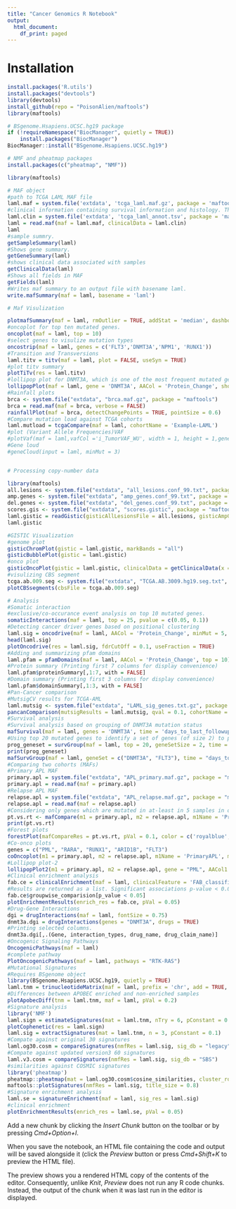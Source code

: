 ```yaml
---
title: "Cancer Genomics R Notebook"
output:
  html_document:
    df_print: paged
---
```


# Installation
```r

install.packages('R.utils')
install.packages("devtools")
library(devtools)
install_github(repo = "PoisonAlien/maftools")
library(maftools)

# BSgenome.Hsapiens.UCSC.hg19 package
if (!requireNamespace("BiocManager", quietly = TRUE))
    install.packages("BiocManager")
BiocManager::install("BSgenome.Hsapiens.UCSC.hg19")

# NMF and pheatmap packages
install.packages(c("pheatmap", "NMF"))
```


```r
library(maftools)

# MAF object
#path to TCGA LAML MAF file
laml.maf = system.file('extdata', 'tcga_laml.maf.gz', package = 'maftools') 
#clinical information containing survival information and histology. This is optional
laml.clin = system.file('extdata', 'tcga_laml_annot.tsv', package = 'maftools') 
laml = read.maf(maf = laml.maf, clinicalData = laml.clin)
laml
#sample summry.
getSampleSummary(laml)
#Shows gene summary.
getGeneSummary(laml)
#shows clinical data associated with samples
getClinicalData(laml)
#Shows all fields in MAF
getFields(laml)
#Writes maf summary to an output file with basename laml.
write.mafSummary(maf = laml, basename = 'laml')

# Maf Visulization

plotmafSummary(maf = laml, rmOutlier = TRUE, addStat = 'median', dashboard = TRUE, titvRaw = FALSE)
#oncoplot for top ten mutated genes.
oncoplot(maf = laml, top = 10)
#select genes to visulize mutation types
oncostrip(maf = laml, genes = c('FLT3','DNMT3A','NPM1', 'RUNX1'))
#Transition and Transversions
laml.titv = titv(maf = laml, plot = FALSE, useSyn = TRUE)
#plot titv summary
plotTiTv(res = laml.titv)
#lollipop plot for DNMT3A, which is one of the most frequent mutated gene in Leukemia.
lollipopPlot(maf = laml, gene = 'DNMT3A', AACol = 'Protein_Change', showMutationRate = TRUE)
#Rainfall plots
brca <- system.file("extdata", "brca.maf.gz", package = "maftools")
brca = read.maf(maf = brca, verbose = FALSE)
rainfallPlot(maf = brca, detectChangePoints = TRUE, pointSize = 0.6)
#Compare mutation load against TCGA cohorts
laml.mutload = tcgaCompare(maf = laml, cohortName = 'Example-LAML')
#plot (Variant Allele Frequencies)VAF
#plotVaf(maf = laml,vafCol ='i_TumorVAF_WU', width = 1, height = 1,gene_fs = 0.5, top = 10)
#Gene loud
#geneCloud(input = laml, minMut = 3)


# Processing copy-number data

library(maftools)
all.lesions <- system.file("extdata", "all_lesions.conf_99.txt", package = "maftools")
amp.genes <- system.file("extdata", "amp_genes.conf_99.txt", package = "maftools")
del.genes <- system.file("extdata", "del_genes.conf_99.txt", package = "maftools")
scores.gis <- system.file("extdata", "scores.gistic", package = "maftools")
laml.gistic = readGistic(gisticAllLesionsFile = all.lesions, gisticAmpGenesFile = amp.genes, gisticDelGenesFile = del.genes, gisticScoresFile = scores.gis, isTCGA = TRUE)
laml.gistic

#GISTIC Visualization
#genome plot
gisticChromPlot(gistic = laml.gistic, markBands = "all")
gisticBubblePlot(gistic = laml.gistic)
#onco plot
gisticOncoPlot(gistic = laml.gistic, clinicalData = getClinicalData(x = laml), clinicalFeatures = 'FAB_classification', sortByAnnotation = TRUE, top = 10)
#visulizing CBS segment
tcga.ab.009.seg <- system.file("extdata", "TCGA.AB.3009.hg19.seg.txt", package = "maftools")
plotCBSsegments(cbsFile = tcga.ab.009.seg)

# Analysis
#Somatic interaction
#exclusive/co-occurance event analysis on top 10 mutated genes. 
somaticInteractions(maf = laml, top = 25, pvalue = c(0.05, 0.1))
#Detecting cancer driver genes based on positional clustering
laml.sig = oncodrive(maf = laml, AACol = 'Protein_Change', minMut = 5, pvalMethod = 'zscore')
head(laml.sig)
plotOncodrive(res = laml.sig, fdrCutOff = 0.1, useFraction = TRUE)
#Adding and summarizing pfam domains
laml.pfam = pfamDomains(maf = laml, AACol = 'Protein_Change', top = 10)
#Protein summary (Printing first 7 columns for display convenience)
laml.pfam$proteinSummary[,1:7, with = FALSE]
#Domain summary (Printing first 3 columns for display convenience)
laml.pfam$domainSummary[,1:3, with = FALSE]
#Pan-Cancer comparison
#MutsigCV results for TCGA-AML
laml.mutsig <- system.file("extdata", "LAML_sig_genes.txt.gz", package = "maftools")
pancanComparison(mutsigResults = laml.mutsig, qval = 0.1, cohortName = 'LAML', inputSampleSize = 200, label = 1)
#Survival analysis
#Survival analysis based on grouping of DNMT3A mutation status
mafSurvival(maf = laml, genes = 'DNMT3A', time = 'days_to_last_followup', Status = 'Overall_Survival_Status', isTCGA = TRUE)
#Using top 20 mutated genes to identify a set of genes (of size 2) to predict poor prognostic groups
prog_geneset = survGroup(maf = laml, top = 20, geneSetSize = 2, time = "days_to_last_followup", Status = "Overall_Survival_Status", verbose = FALSE)
print(prog_geneset)
mafSurvGroup(maf = laml, geneSet = c("DNMT3A", "FLT3"), time = "days_to_last_followup", Status = "Overall_Survival_Status")
#Comparing two cohorts (MAFs)
#Primary APL MAF
primary.apl = system.file("extdata", "APL_primary.maf.gz", package = "maftools")
primary.apl = read.maf(maf = primary.apl)
#Relapse APL MAF
relapse.apl = system.file("extdata", "APL_relapse.maf.gz", package = "maftools")
relapse.apl = read.maf(maf = relapse.apl)
#Considering only genes which are mutated in at-least in 5 samples in one of the cohort to avoid bias due to genes mutated in single sample.
pt.vs.rt <- mafCompare(m1 = primary.apl, m2 = relapse.apl, m1Name = 'Primary', m2Name = 'Relapse', minMut = 5)
print(pt.vs.rt)
#Forest plots
forestPlot(mafCompareRes = pt.vs.rt, pVal = 0.1, color = c('royalblue', 'maroon'), geneFontSize = 0.8)
#Co-onco plots
genes = c("PML", "RARA", "RUNX1", "ARID1B", "FLT3")
coOncoplot(m1 = primary.apl, m2 = relapse.apl, m1Name = 'PrimaryAPL', m2Name = 'RelapseAPL', genes = genes, removeNonMutated = TRUE)
#Lollipop plot-2
lollipopPlot2(m1 = primary.apl, m2 = relapse.apl, gene = "PML", AACol1 = "amino_acid_change", AACol2 = "amino_acid_change", m1_name = "Primary", m2_name = "Relapse")
#Clinical enrichment analysis
fab.ce = clinicalEnrichment(maf = laml, clinicalFeature = 'FAB_classification')
#Results are returned as a list. Significant associations p-value < 0.05
fab.ce$groupwise_comparision[p_value < 0.05]
plotEnrichmentResults(enrich_res = fab.ce, pVal = 0.05)
#Drug-Gene Interactions
dgi = drugInteractions(maf = laml, fontSize = 0.75)
dnmt3a.dgi = drugInteractions(genes = "DNMT3A", drugs = TRUE)
#Printing selected columns.
dnmt3a.dgi[,.(Gene, interaction_types, drug_name, drug_claim_name)]
#Oncogenic Signaling Pathways
OncogenicPathways(maf = laml)
#complete pathway
PlotOncogenicPathways(maf = laml, pathways = "RTK-RAS")
#Mutational Signatures
#Requires BSgenome object
library(BSgenome.Hsapiens.UCSC.hg19, quietly = TRUE)
laml.tnm = trinucleotideMatrix(maf = laml, prefix = 'chr', add = TRUE, ref_genome = "BSgenome.Hsapiens.UCSC.hg19")
#Differences between APOBEC enriched and non-enriched samples
plotApobecDiff(tnm = laml.tnm, maf = laml, pVal = 0.2)
#Signature analysis
library('NMF')
laml.sign = estimateSignatures(mat = laml.tnm, nTry = 6, pConstant = 0.1)
plotCophenetic(res = laml.sign)
laml.sig = extractSignatures(mat = laml.tnm, n = 3, pConstant = 0.1)
#Compate against original 30 signatures 
laml.og30.cosm = compareSignatures(nmfRes = laml.sig, sig_db = "legacy")
#Compate against updated version3 60 signatures 
laml.v3.cosm = compareSignatures(nmfRes = laml.sig, sig_db = "SBS")
#similarities against COSMIC signatures
library('pheatmap')
pheatmap::pheatmap(mat = laml.og30.cosm$cosine_similarities, cluster_rows = FALSE, main = "cosine similarity against validated signatures")
maftools::plotSignatures(nmfRes = laml.sig, title_size = 0.8)
#Signature enrichment analysis
laml.se = signatureEnrichment(maf = laml, sig_res = laml.sig)
#clinical enrichment
plotEnrichmentResults(enrich_res = laml.se, pVal = 0.05)

```


Add a new chunk by clicking the *Insert Chunk* button on the toolbar or by pressing *Cmd+Option+I*.

When you save the notebook, an HTML file containing the code and output will be saved alongside it (click the *Preview* button or press *Cmd+Shift+K* to preview the HTML file). 

The preview shows you a rendered HTML copy of the contents of the editor. Consequently, unlike *Knit*, *Preview* does not run any R code chunks. Instead, the output of the chunk when it was last run in the editor is displayed.

